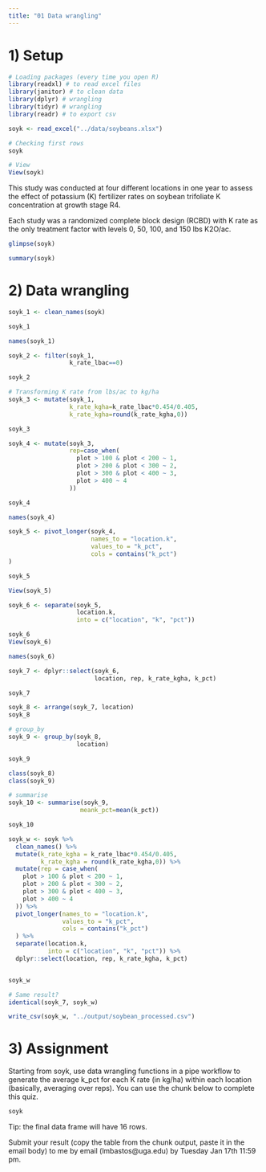 ```yaml
---
title: "01 Data wrangling"
---
```


# 1) Setup  

```r
# Loading packages (every time you open R)
library(readxl) # to read excel files
library(janitor) # to clean data
library(dplyr) # wrangling
library(tidyr) # wrangling
library(readr) # to export csv

```


```r
soyk <- read_excel("../data/soybeans.xlsx")

# Checking first rows
soyk

# View
View(soyk)
```

This study was conducted at four different locations in one year to assess the effect of potassium (K) fertilizer rates on soybean trifoliate K concentration at growth stage R4.  

Each study was a randomized complete block design (RCBD) with K rate as the only treatment factor with levels 0, 50, 100, and 150 lbs K2O/ac.

```r
glimpse(soyk)
```

```r
summary(soyk)
```

# 2) Data wrangling  
```r
soyk_1 <- clean_names(soyk)

soyk_1
```


```r
names(soyk_1)

soyk_2 <- filter(soyk_1,
                 k_rate_lbac==0)

soyk_2
```

```r
# Transforming K rate from lbs/ac to kg/ha
soyk_3 <- mutate(soyk_1,
                 k_rate_kgha=k_rate_lbac*0.454/0.405,
                 k_rate_kgha=round(k_rate_kgha,0)) 

soyk_3
```

```r
soyk_4 <- mutate(soyk_3,
                 rep=case_when(
                   plot > 100 & plot < 200 ~ 1,
                   plot > 200 & plot < 300 ~ 2,
                   plot > 300 & plot < 400 ~ 3,
                   plot > 400 ~ 4
                 ))

soyk_4

```

```r
names(soyk_4)

soyk_5 <- pivot_longer(soyk_4,
                       names_to = "location.k",
                       values_to = "k_pct", 
                       cols = contains("k_pct")
)

soyk_5

View(soyk_5)
```

```r
soyk_6 <- separate(soyk_5,
                   location.k,
                   into = c("location", "k", "pct"))

soyk_6
View(soyk_6)
```

```r
names(soyk_6)

soyk_7 <- dplyr::select(soyk_6,
                        location, rep, k_rate_kgha, k_pct)

soyk_7
```

```r
soyk_8 <- arrange(soyk_7, location)
soyk_8
```

```r
# group_by
soyk_9 <- group_by(soyk_8,
                   location)

soyk_9

class(soyk_8)
class(soyk_9)

# summarise
soyk_10 <- summarise(soyk_9,
                    meank_pct=mean(k_pct))

soyk_10
```

```r
soyk_w <- soyk %>%
  clean_names() %>%
  mutate(k_rate_kgha = k_rate_lbac*0.454/0.405,
         k_rate_kgha = round(k_rate_kgha,0)) %>% 
  mutate(rep = case_when(
    plot > 100 & plot < 200 ~ 1,
    plot > 200 & plot < 300 ~ 2,
    plot > 300 & plot < 400 ~ 3,
    plot > 400 ~ 4
  )) %>%
  pivot_longer(names_to = "location.k",
               values_to = "k_pct", 
               cols = contains("k_pct")
  ) %>%
  separate(location.k,
           into = c("location", "k", "pct")) %>%
  dplyr::select(location, rep, k_rate_kgha, k_pct)


soyk_w


```

```r
# Same result?
identical(soyk_7, soyk_w)

```

```r
write_csv(soyk_w, "../output/soybean_processed.csv")
```

# 3) Assignment  
Starting from soyk, use data wrangling functions in a pipe workflow to generate the average k_pct for each K rate (in kg/ha) within each location (basically, averaging over reps). You can use the chunk below to complete this quiz.

```r
soyk 
```


Tip: the final data frame will have 16 rows.

Submit your result (copy the table from the chunk output, paste it in the email body) to me by email (lmbastos@uga.edu) by Tuesday Jan 17th 11:59 pm.



